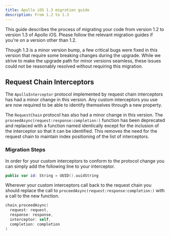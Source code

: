 ```yaml
---
title: Apollo iOS 1.3 migration guide
description: From 1.2 to 1.3
---
```


This guide describes the process of migrating your code from version 1.2 to version 1.3 of Apollo iOS. Please follow the relevant migration guides if you're on a version other than 1.2.

Though 1.3 is a minor version bump, a few critical bugs were fixed in this version that require some breaking changes during the upgrade. While we strive to make the upgrade path for minor versions seamless, these issues could not be reasonably resolved without requiring this migration.

## Request Chain Interceptors

The `ApolloInterceptor` protocol implemented by request chain interceptors has had a minor change in this version. Any custom interceptors you use are now required to be able to identify themselves through a new property.

The `RequestChain` protocol has also had a minor change in this version. The `proceedAsync(request:response:completion:)` function has been deprecated and replaced with a function named identically except for the inclusion of the interceptor so that it can be identified. This removes the need for the request chain to maintain index positioning of the list of interceptors.

### Migration Steps

In order for your custom interceptors to conform to the protocol change you can simply add the following line to your interceptor.
```swift title="Interceptor identification"
public var id: String = UUID().uuidString
```

Wherever your custom interceptors call back to the request chain you should replace the call to `proceedAsync(request:response:completion:)` with a call to the new function.
```swift title="Resolve deprecation warning"
chain.proceedAsync(
  request: request,
  response: response,
  interceptor: self,
  completion: completion
)
```
